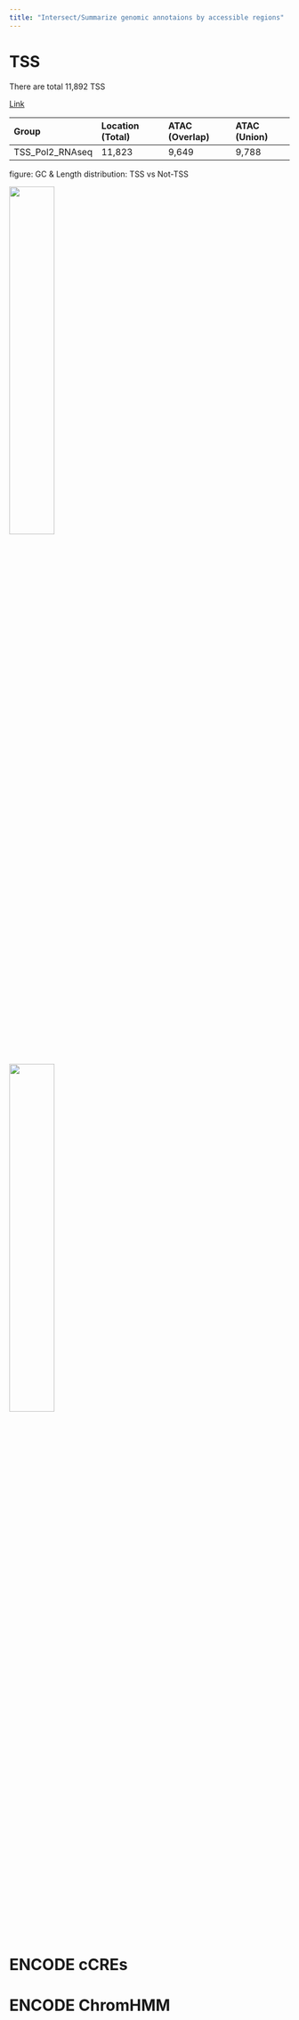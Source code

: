 ```yaml
---
title: "Intersect/Summarize genomic annotaions by accessible regions"
---
```


# TSS

There are total 11,892 TSS

[Link](/02_prepare/data_23_others.qmd)

|Group           |Location (Total) |ATAC (Overlap) |ATAC (Union) |
|:---------------|:----------------|:--------------|:------------|
|TSS_Pol2_RNAseq |11,823           |9,649          |9,788        |

figure: GC & Length distribution: TSS vs Not-TSS

![](/figure/24_region_annotation/fig.region_annot.astarr_input_overlap.genome_tss.distribution.gc_content.png){ width=40% }

![](/figure/24_region_annotation/fig.region_annot.astarr_input_overlap.genome_tss.distribution.length.png){ width=40% }

# ENCODE cCREs

# ENCODE ChromHMM